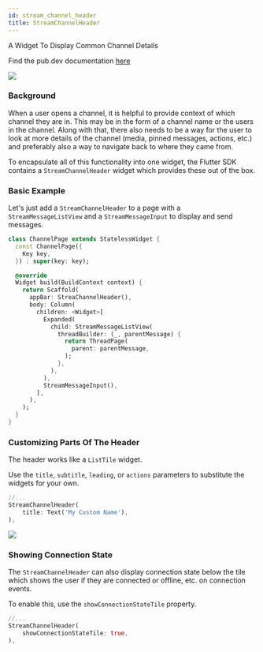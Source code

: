 ```yaml
---
id: stream_channel_header
title: StreamChannelHeader
---
```


A Widget To Display Common Channel Details

Find the pub.dev documentation [here](https://pub.dev/documentation/stream_chat_flutter/latest/stream_chat_flutter/StreamChannelHeader-class.html)

![](../assets/channel_header.png)

### Background

When a user opens a channel, it is helpful to provide context of which channel they are in. This may
be in the form of a channel name or the users in the channel. Along with that, there also needs to be
a way for the user to look at more details of the channel (media, pinned messages, actions, etc.) and
preferably also a way to navigate back to where they came from.

To encapsulate all of this functionality into one widget, the Flutter SDK contains a `StreamChannelHeader`
widget which provides these out of the box.

### Basic Example

Let's just add a `StreamChannelHeader` to a page with a `StreamMessageListView` and a `StreamMessageInput` to display
and send messages.

```dart
class ChannelPage extends StatelessWidget {
  const ChannelPage({
    Key key,
  }) : super(key: key);

  @override
  Widget build(BuildContext context) {
    return Scaffold(
      appBar: StreaChannelHeader(),
      body: Column(
        children: <Widget>[
          Expanded(
            child: StreamMessageListView(
              threadBuilder: (_, parentMessage) {
                return ThreadPage(
                  parent: parentMessage,
                );
              },
            ),
          ),
          StreamMessageInput(),
        ],
      ),
    );
  }
}
```

### Customizing Parts Of The Header

The header works like a `ListTile` widget.

Use the `title`, `subtitle`, `leading`, or `actions` parameters to substitute the widgets for your own.

```dart
//...
StreamChannelHeader(
    title: Text('My Custom Name'),
),
```

![](../assets/channel_header_custom_title.png)

### Showing Connection State

The `StreamChannelHeader` can also display connection state below the tile which shows the user if they
are connected or offline, etc. on connection events.

To enable this, use the `showConnectionStateTile` property.

```dart
//...
StreamChannelHeader(
    showConnectionStateTile: true,
),
```
